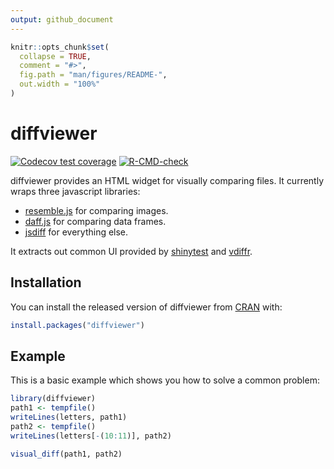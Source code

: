 ```yaml
---
output: github_document
---
```


<!-- README.md is generated from README.Rmd. Please edit that file -->

```r
knitr::opts_chunk$set(
  collapse = TRUE,
  comment = "#>",
  fig.path = "man/figures/README-",
  out.width = "100%"
)
```

# diffviewer

<!-- badges: start -->
[![Codecov test coverage](https://codecov.io/gh/r-lib/diffviewer/branch/main/graph/badge.svg)](https://codecov.io/gh/r-lib/diffviewer?branch=main)
[![R-CMD-check](https://github.com/r-lib/diffviewer/actions/workflows/R-CMD-check.yaml/badge.svg)](https://github.com/r-lib/diffviewer/actions/workflows/R-CMD-check.yaml)
<!-- badges: end -->

diffviewer provides an HTML widget for visually comparing files. It currently wraps three javascript libraries:

* [resemble.js](https://rsmbl.github.io/Resemble.js/) for comparing images.
* [daff.js](https://paulfitz.github.io/daff/) for comparing data frames.
* [jsdiff](https://github.com/kpdecker/jsdiff) for everything else.

It extracts out common UI provided by [shinytest](https://rstudio.github.io/shinytest/index.html) and [vdiffr](https://vdiffr.r-lib.org).

## Installation

You can install the released version of diffviewer from [CRAN](https://CRAN.R-project.org) with:

``` r
install.packages("diffviewer")
```

## Example

This is a basic example which shows you how to solve a common problem:

```r
library(diffviewer)
path1 <- tempfile()
writeLines(letters, path1)
path2 <- tempfile()
writeLines(letters[-(10:11)], path2)

visual_diff(path1, path2)
```
